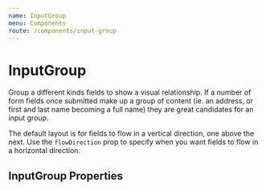 ```yaml
---
name: InputGroup
menu: Components
route: /components/input-group
---
```



# InputGroup

<ComponentStatus stage="rc" responsive="no" accessible="yes" />

Group a different kinds fields to show a visual relationship. If a number of
form fields once submitted make up a group of content (ie. an address, or first
and last name becoming a full name) they are great candidates for an input
group.

The default layout is for fields to flow in a vertical direction, one above the
next. Use the `flowDirection` prop to specify when you want fields to flow in a
horizontal direction.

<Playground>
  <InputGroup>
    <InputText placeholder="Street 1" />
    <InputText placeholder="Street 2" />
    <InputGroup flowDirection="horizontal">
      <InputText placeholder="City" />
      <InputText placeholder="Province" />
    </InputGroup>
    <InputGroup flowDirection="horizontal">
      <InputText placeholder="Zip code" />
      <InputText placeholder="Country" />
    </InputGroup>
  </InputGroup>
</Playground>

<Playground>
  <InputGroup flowDirection="horizontal">
    <InputTime defaultValue={new CivilTime(8, 0)} />
    <InputTime defaultValue={new CivilTime(17, 0)} />
  </InputGroup>
</Playground>

## InputGroup Properties

<Props of={InputGroup} />
